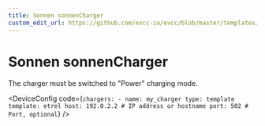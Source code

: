 ```yaml
---
title: Sonnen sonnenCharger
custom_edit_url: https://github.com/evcc-io/evcc/blob/master/templates/definition/charger/etrel.yaml
---
```



# Sonnen sonnenCharger

<DeviceFeatures features="mA,sponsorship" />

The charger must be switched to "Power" charging mode.


<DeviceConfig code={`chargers:
    - name: my_charger
      type: template
      template: etrel
      host: 192.0.2.2 # IP address or hostname
      port: 502 # Port, optional`}  />

<SponsorshipRequired />

